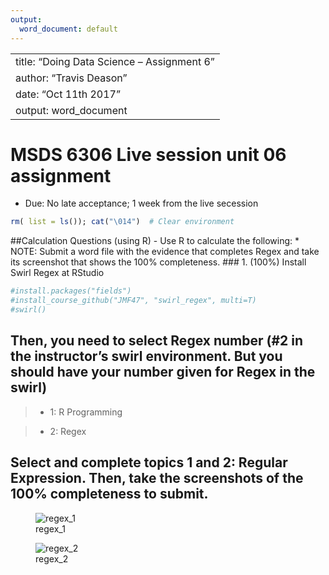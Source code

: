 ```yaml
---
output:
  word_document: default
---
```

--
title: "Doing Data Science -- Assignment 6 "
author: "Travis Deason"
date: "Oct 11th 2017"
output:  word_document
---

# MSDS 6306 Live session unit 06 assignment
* Due: No late acceptance; 1 week from the live secession

```r
rm( list = ls()); cat("\014")  # Clear environment
```

##Calculation Questions (using R) - Use R to calculate the following:
* NOTE: Submit a word file with the evidence that completes Regex and take its screenshot that shows the 100% completeness.
### 1. (100%) Install Swirl Regex at RStudio

```r
#install.packages("fields")
#install_course_github("JMF47", "swirl_regex", multi=T)
#swirl()
```


## Then, you need to select Regex number (#2 in the instructor’s swirl environment. But you should have your number given for Regex in the swirl)
>* 1: R Programming

>* 2: Regex

## Select and complete topics 1 and 2: Regular Expression. Then, take the screenshots of the 100% completeness to submit.

![regex_1](images/6306_6_1.png)

![regex_2](images/6306_6_2.png)